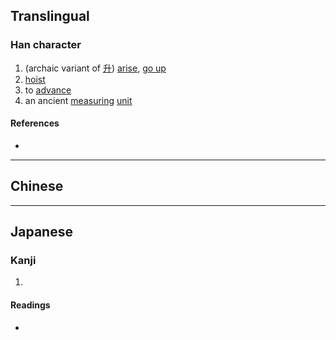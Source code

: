 {{character info}}
==Translingual==

===Han character===
{{Han char|rn=68|rad=斗|as=03|sn=7|four=|canj=NIYJ|ids=⿰夕斗}}

# (archaic variant of [[升]]) [[arise]], [[go up]]
# [[hoist]]
# to [[advance]]
# an ancient [[measuring]] [[unit]]

====References====
* {{Han ref|kx=0478.020|dkj=13491|dj=0836.020|hdz=32252.020|uh=6598|ud=26008}}

----

==Chinese==
{{zh-see|升}}

----

==Japanese==

===Kanji===
{{ja-kanji|grade=|rs=斗03}}

# {{rfdef|ja|sort=斗03}}

====Readings====
* {{ja-readings|on=しょう|kun=のぼ-る}}